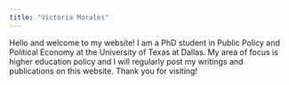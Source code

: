 ---
title: "Victoria Morales"
---

Hello and welcome to my website! I am a PhD student in Public Policy and Political Economy at the University of Texas at Dallas. My area of focus is higher education policy and I will regularly post my writings and publications on this website. Thank you for visiting!
